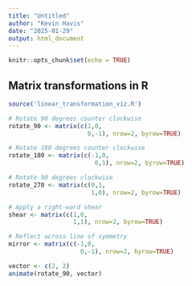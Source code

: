 ```yaml
---
title: "Untitled"
author: "Kevin Havis"
date: "2025-01-29"
output: html_document
---
```


```r
knitr::opts_chunk$set(echo = TRUE)
```

## Matrix transformations in R

```r
source('linear_transformation_viz.R')
```

```r

# Rotate 90 degrees counter clockwise
rotate_90 <- matrix(c(1,0,
                      0,-1), nrow=2, byrow=TRUE)

# Rotate 180 degrees counter clockwise
rotate_180 <- matrix(c(-1,0,
                        0,1), nrow=2, byrow=TRUE)

# Rotate 90 degrees clockwise
rotate_270 <- matrix(c(0,1,
                       1,0), nrow=2, byrow=TRUE)

# Apply a right-ward shear
shear <- matrix(c(1,0,
                  1,1), nrow=2, byrow=TRUE)

# Reflect across line of symmetry
mirror <- matrix(c(-1,0,
                    0,-1), nrow=2, byrow=TRUE)

```


```r
vector <- c(2, 2)
animate(rotate_90, vector)
```
